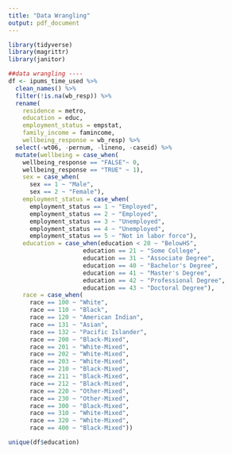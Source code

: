 ```yaml
---
title: "Data Wrangling"
output: pdf_document
---
```


```r
library(tidyverse)
library(magrittr)
library(janitor)
```

```r
##data wrangling ----
df <- ipums_time_used %>% 
  clean_names() %>%
  filter(!is.na(wb_resp)) %>%
  rename(
    residence = metro, 
    education = educ, 
    employment_status = empstat,
    family_income = famincome, 
    wellbeing_response = wb_resp) %>% 
  select(-wt06, -pernum, -lineno, -caseid) %>%
  mutate(wellbeing = case_when(
    wellbeing_response == "FALSE"~ 0, 
    wellbeing_response == "TRUE" ~ 1),
    sex = case_when(
      sex == 1 ~ "Male",
      sex == 2 ~ "Female"),
    employment_status = case_when(
      employment_status == 1 ~ "Employed",
      employment_status == 2 ~ "Employed", 
      employment_status == 3 ~ "Unemployed",
      employment_status == 4 ~ "Unemployed",
      employment_status == 5 ~ "Not in labor force"),
    education = case_when(education < 20 ~ "BelowHS",
                     education == 21 ~ "Some College",
                     education == 31 ~ "Associate Degree",
                     education == 40 ~ "Bachelor's Degree",
                     education == 41 ~ "Master's Degree",
                     education == 42 ~ "Professional Degree",
                     education == 43 ~ "Doctoral Degree"),
    race = case_when(
      race == 100 ~ "White",
      race == 110 ~ "Black",
      race == 120 ~ "American Indian",
      race == 131 ~ "Asian",
      race == 132 ~ "Pacific Islander", 
      race == 200 ~ "Black-Mixed", 
      race == 201 ~ "White-Mixed",
      race == 202 ~ "White-Mixed",
      race == 203 ~ "White-Mixed",
      race == 210 ~ "Black-Mixed",
      race == 211 ~ "Black-Mixed",
      race == 212 ~ "Black-Mixed",
      race == 220 ~ "Other-Mixed",
      race == 230 ~ "Other-Mixed",
      race == 300 ~ "Black-Mixed",
      race == 310 ~ "White-Mixed",
      race == 320 ~ "White-Mixed",
      race == 400 ~ "Black-Mixed"))

```

```r
unique(df$education)

```

